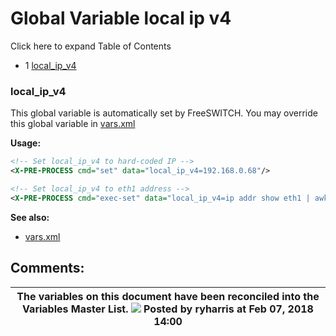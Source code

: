 
# Global Variable local ip v4 

 

Click here to expand Table of Contents

* 1 [local\_ip\_v4](#local_ip_v4)

### local_ip_v4

This global variable is automatically set by FreeSWITCH. You may override this global variable in [vars.xml](../../Configuration/Configuring-FreeSWITCH/vars.xml_7144079.mdx#about)

**Usage:**

```xml
<!-- Set local_ip_v4 to hard-coded IP -->
<X-PRE-PROCESS cmd="set" data="local_ip_v4=192.168.0.68"/>

<!-- Set local_ip_v4 to eth1 address -->
<X-PRE-PROCESS cmd="exec-set" data="local_ip_v4=ip addr show eth1 | awk '/inet /{print $2}' | head -n 1 | cut -d '/' -f 1"/>
```

**See also:**

* [vars.xml](../../Configuration/Configuring-FreeSWITCH/vars.xml_7144079.mdx#about)

## Comments:

| The variables on this document have been reconciled into the Variables Master List. ![](/images/icons/contenttypes/comment_16.png) Posted by ryharris at Feb 07, 2018 14:00 |
| -------------------------------------------------------------------------------------------------------------------------------------------------------------------------- |


